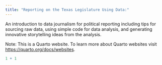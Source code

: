 ```yaml
---
title: "Reporting on the Texas Legislature Using Data:"
---
```


An introduction to data journalism for political reporting including tips for sourcing raw data, using simple code for data analysis, and generating innovative storytelling ideas from the analysis.

Note: This is a Quarto website. To learn more about Quarto websites visit <https://quarto.org/docs/websites>.

```r
1 + 1
```
